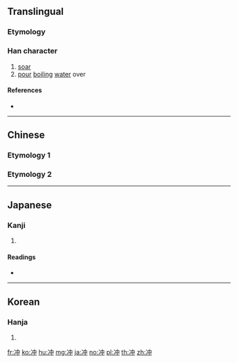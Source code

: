 {{also|沖|衝}}
==Translingual==

===Etymology===
{{Han simp|沖|a=衝}}

===Han character===
{{Han char|rn=15|rad=冫|as=04|sn=6|four=|canj=IML|ids=⿰冫中}}

# [[soar]]
# [[pour]] [[boiling]] [[water]] over

====References====
* {{Han ref|kx=0131.280|dkj=01616|dj=0294.190|hdz=10295.080|uh=51B2|ud=20914}}

----

==Chinese==
===Etymology 1===
{{zh-see|沖}}
===Etymology 2===
{{zh-see|衝}}

----

==Japanese==

===Kanji===
{{ja-kanji|grade=|rs=冫04}}

# {{defn|lang=ja|sort=冫04}}

====Readings====
* {{ja-readings|on=[[ちゅう]] (chū)|kun=[[おき]] (oki), [[わく]] (waku)}}

----

==Korean==

===Hanja===
{{ko-hanja|hangeul=충|rv=chung|mr=ch'ung}}

# {{defn|lang=ko|sort=冫04}}

[[fr:冲]]
[[ko:冲]]
[[hu:冲]]
[[mg:冲]]
[[ja:冲]]
[[no:冲]]
[[pl:冲]]
[[th:冲]]
[[zh:冲]]